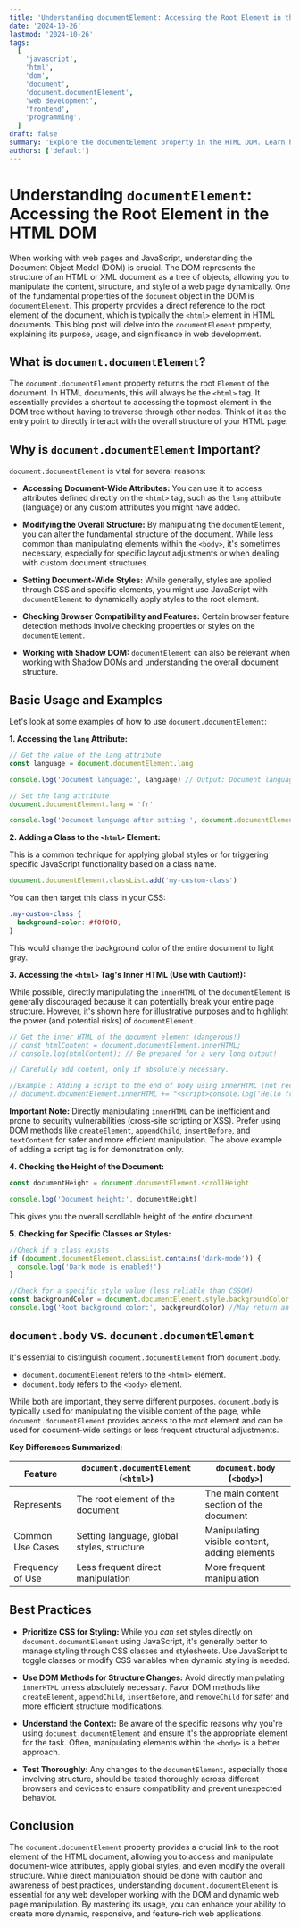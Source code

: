 ```yaml
---
title: 'Understanding documentElement: Accessing the Root Element in the HTML DOM'
date: '2024-10-26'
lastmod: '2024-10-26'
tags:
  [
    'javascript',
    'html',
    'dom',
    'document',
    'document.documentElement',
    'web development',
    'frontend',
    'programming',
  ]
draft: false
summary: 'Explore the documentElement property in the HTML DOM. Learn how to use it to access and manipulate the root <html> element, empowering you to modify the structure and appearance of your web pages with JavaScript.'
authors: ['default']
---
```


# Understanding `documentElement`: Accessing the Root Element in the HTML DOM

When working with web pages and JavaScript, understanding the Document Object Model (DOM) is crucial. The DOM represents the structure of an HTML or XML document as a tree of objects, allowing you to manipulate the content, structure, and style of a web page dynamically. One of the fundamental properties of the `document` object in the DOM is `documentElement`. This property provides a direct reference to the root element of the document, which is typically the `<html>` element in HTML documents. This blog post will delve into the `documentElement` property, explaining its purpose, usage, and significance in web development.

## What is `document.documentElement`?

The `document.documentElement` property returns the root `Element` of the document. In HTML documents, this will always be the `<html>` tag. It essentially provides a shortcut to accessing the topmost element in the DOM tree without having to traverse through other nodes. Think of it as the entry point to directly interact with the overall structure of your HTML page.

## Why is `document.documentElement` Important?

`document.documentElement` is vital for several reasons:

- **Accessing Document-Wide Attributes:** You can use it to access attributes defined directly on the `<html>` tag, such as the `lang` attribute (language) or any custom attributes you might have added.

- **Modifying the Overall Structure:** By manipulating the `documentElement`, you can alter the fundamental structure of the document. While less common than manipulating elements within the `<body>`, it's sometimes necessary, especially for specific layout adjustments or when dealing with custom document structures.

- **Setting Document-Wide Styles:** While generally, styles are applied through CSS and specific elements, you might use JavaScript with `documentElement` to dynamically apply styles to the root element.

- **Checking Browser Compatibility and Features:** Certain browser feature detection methods involve checking properties or styles on the `documentElement`.

- **Working with Shadow DOM:** `documentElement` can also be relevant when working with Shadow DOMs and understanding the overall document structure.

## Basic Usage and Examples

Let's look at some examples of how to use `document.documentElement`:

**1. Accessing the `lang` Attribute:**

```javascript
// Get the value of the lang attribute
const language = document.documentElement.lang

console.log('Document language:', language) // Output: Document language: en (or whatever language is set)

// Set the lang attribute
document.documentElement.lang = 'fr'

console.log('Document language after setting:', document.documentElement.lang) // Output: Document language after setting: fr
```

**2. Adding a Class to the `<html>` Element:**

This is a common technique for applying global styles or for triggering specific JavaScript functionality based on a class name.

```javascript
document.documentElement.classList.add('my-custom-class')
```

You can then target this class in your CSS:

```css
.my-custom-class {
  background-color: #f0f0f0;
}
```

This would change the background color of the entire document to light gray.

**3. Accessing the `<html>` Tag's Inner HTML (Use with Caution!):**

While possible, directly manipulating the `innerHTML` of the `documentElement` is generally discouraged because it can potentially break your entire page structure. However, it's shown here for illustrative purposes and to highlight the power (and potential risks) of `documentElement`.

```javascript
// Get the inner HTML of the document element (dangerous!)
// const htmlContent = document.documentElement.innerHTML;
// console.log(htmlContent); // Be prepared for a very long output!

// Carefully add content, only if absolutely necessary.

//Example : Adding a script to the end of body using innerHTML (not recommended for large changes)
// document.documentElement.innerHTML += "<script>console.log('Hello from dynamically added script!');</script>";
```

**Important Note:** Directly manipulating `innerHTML` can be inefficient and prone to security vulnerabilities (cross-site scripting or XSS). Prefer using DOM methods like `createElement`, `appendChild`, `insertBefore`, and `textContent` for safer and more efficient manipulation. The above example of adding a script tag is for demonstration only.

**4. Checking the Height of the Document:**

```javascript
const documentHeight = document.documentElement.scrollHeight

console.log('Document height:', documentHeight)
```

This gives you the overall scrollable height of the entire document.

**5. Checking for Specific Classes or Styles:**

```javascript
//Check if a class exists
if (document.documentElement.classList.contains('dark-mode')) {
  console.log('Dark mode is enabled!')
}

//Check for a specific style value (less reliable than CSSOM)
const backgroundColor = document.documentElement.style.backgroundColor
console.log('Root background color:', backgroundColor) //May return an empty string if not directly set on <html>
```

## `document.body` vs. `document.documentElement`

It's essential to distinguish `document.documentElement` from `document.body`.

- `document.documentElement` refers to the `<html>` element.
- `document.body` refers to the `<body>` element.

While both are important, they serve different purposes. `document.body` is typically used for manipulating the visible content of the page, while `document.documentElement` provides access to the root element and can be used for document-wide settings or less frequent structural adjustments.

**Key Differences Summarized:**

| Feature          | `document.documentElement` (`<html>`)      | `document.body` (`<body>`)                    |
| ---------------- | ------------------------------------------ | --------------------------------------------- |
| Represents       | The root element of the document           | The main content section of the document      |
| Common Use Cases | Setting language, global styles, structure | Manipulating visible content, adding elements |
| Frequency of Use | Less frequent direct manipulation          | More frequent manipulation                    |

## Best Practices

- **Prioritize CSS for Styling:** While you _can_ set styles directly on `document.documentElement` using JavaScript, it's generally better to manage styling through CSS classes and stylesheets. Use JavaScript to toggle classes or modify CSS variables when dynamic styling is needed.

- **Use DOM Methods for Structure Changes:** Avoid directly manipulating `innerHTML` unless absolutely necessary. Favor DOM methods like `createElement`, `appendChild`, `insertBefore`, and `removeChild` for safer and more efficient structure modifications.

- **Understand the Context:** Be aware of the specific reasons why you're using `document.documentElement` and ensure it's the appropriate element for the task. Often, manipulating elements within the `<body>` is a better approach.

- **Test Thoroughly:** Any changes to the `documentElement`, especially those involving structure, should be tested thoroughly across different browsers and devices to ensure compatibility and prevent unexpected behavior.

## Conclusion

The `document.documentElement` property provides a crucial link to the root element of the HTML document, allowing you to access and manipulate document-wide attributes, apply global styles, and even modify the overall structure. While direct manipulation should be done with caution and awareness of best practices, understanding `document.documentElement` is essential for any web developer working with the DOM and dynamic web page manipulation. By mastering its usage, you can enhance your ability to create more dynamic, responsive, and feature-rich web applications.
